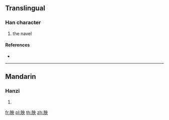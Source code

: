 {{character info/new}}
==Translingual==

===Han character===
{{Han char|rn=130|rad=肉|as=05|sn=9|four=75230|canj=BLBK}}

# the navel

====References====
* {{Han ref|kx=0980.090|dkj=29408|dj=1432.050|hdz=32060.050|uh=80E6|ud=32998|bh=D066|bd=53350}}

----

==Mandarin==

===Hanzi===
{{cmn-hanzi|pin=[[kēng]] ([[keng1]]), [[yāng]] ([[yang1]])|wg=k'eng<sup>1</sup>, yang<sup>1</sup>}}

# {{defn|lang=cmn|sort=肉05}}

[[fr:胦]]
[[pl:胦]]
[[th:胦]]
[[zh:胦]]